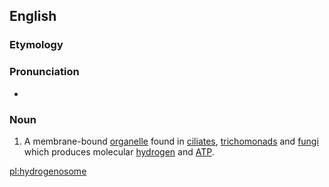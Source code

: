 ==English==


===Etymology===
{{confix|hydrogeno|some|lang=en}}

===Pronunciation===

*{{IPA|haɪdɹoʊˈdʒɛnəsoʊm|lang=en}}

===Noun===
{{en-noun}}

# {{context|cytology|lang=en}} A membrane-bound [[organelle]] found in [[ciliate]]s, [[trichomonad]]s and [[fungi]] which produces molecular [[hydrogen]] and [[ATP]].

[[pl:hydrogenosome]]
